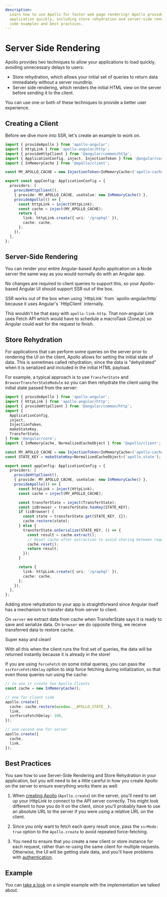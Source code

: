 ```yaml
---
description:
  Learn how to use Apollo for faster web page rendering! Apollo provides techniques to load your
  application quickly, including store rehydration and server-side rendering. This tutorial provides
  code examples and best practices.
---
```



# Server Side Rendering

Apollo provides two techniques to allow your applications to load quickly, avoiding unnecessary
delays to users:

- Store rehydration, which allows your initial set of queries to return data immediately without a
  server roundtrip.
- Server side rendering, which renders the initial HTML view on the server before sending it to the
  client.

You can use one or both of these techniques to provide a better user experience.

## Creating a Client

Before we dive more into SSR, let's create an example to work on.

```ts filename="app.config.ts"
import { provideApollo } from 'apollo-angular';
import { HttpLink } from 'apollo-angular/http';
import { provideHttpClient } from '@angular/common/http';
import { ApplicationConfig, inject, InjectionToken } from '@angular/core';
import { InMemoryCache } from '@apollo/client';

const MY_APOLLO_CACHE = new InjectionToken<InMemoryCache>('apollo-cache');

export const appConfig: ApplicationConfig = {
  providers: [
    provideHttpClient(),
    { provide: MY_APOLLO_CACHE, useValue: new InMemoryCache() },
    provideApollo(() => {
      const httpLink = inject(HttpLink);
      const cache = inject(MY_APOLLO_CACHE);
      return {
        link: httpLink.create({ uri: '/graphql' }),
        cache: cache,
      };
    }),
  ],
};
```

## Server-Side Rendering

You can render your entire Angular-based Apollo application on a Node server the same way as you
would normally do with an Angular app.

No changes are required to client queries to support this, so your Apollo-based Angular UI should
support SSR out of the box.

<Callout>
SSR works out of the box when using `HttpLink` from `apollo-angular/http` because it uses Angular's `HttpClient` internally.

This wouldn't be that easy with `apollo-link-http`. That non-angular Link uses Fetch API which would
have to schedule a macroTask (Zone.js) so Angular could wait for the request to finish.

</Callout>

## Store Rehydration

For applications that can perform some queries on the server prior to rendering the UI on the
client, Apollo allows for setting the initial state of data. This is sometimes called rehydration,
since the data is "dehydrated" when it is serialized and included in the initial HTML payload.

For example, a typical approach is to use `TransferState` and `BrowserTransferStateModule` so you
can then rehydrate the client using the initial state passed from the server:

```ts filename="app.config.ts"
import { provideApollo } from 'apollo-angular';
import { HttpLink } from 'apollo-angular/http';
import { provideHttpClient } from '@angular/common/http';
import {
  ApplicationConfig,
  inject,
  InjectionToken,
  makeStateKey,
  TransferState,
} from '@angular/core';
import { InMemoryCache, NormalizedCacheObject } from '@apollo/client';

const MY_APOLLO_CACHE = new InjectionToken<InMemoryCache>('apollo-cache');
const STATE_KEY = makeStateKey<NormalizedCacheObject>('apollo.state');

export const appConfig: ApplicationConfig = {
  providers: [
    provideHttpClient(),
    { provide: MY_APOLLO_CACHE, useValue: new InMemoryCache() },
    provideApollo(() => {
      const httpLink = inject(HttpLink);
      const cache = inject(MY_APOLLO_CACHE);

      const transferState = inject(TransferState);
      const isBrowser = transferState.hasKey(STATE_KEY);
      if (isBrowser) {
        const state = transferState.get(STATE_KEY, {});
        cache.restore(state);
      } else {
        transferState.onSerialize(STATE_KEY, () => {
          const result = cache.extract();
          // Reset cache after extraction to avoid sharing between requests
          cache.reset();
          return result;
        });
      }

      return {
        link: httpLink.create({ uri: '/graphql' }),
        cache: cache,
      };
    }),
  ],
};
```

Adding store rehydration to your app is straightforward since Angular itself has a mechanism to
transfer data from server to client.

On `server` we extract data from cache when TransferState says it is ready to save and serialize
data. On `browser` we do opposite thing, we receive transferred data to restore cache.

Super easy and clean!

With all this when the client runs the first set of queries, the data will be returned instantly
because it is already in the store!

If you are using `forceFetch` on some initial queries, you can pass the `ssrForceFetchDelay` option
to skip force fetching during initialization, so that even those queries run using the cache:

```ts
// to use it create two Apollo Clients
const cache = new InMemoryCache();

// one for client side
apollo.create({
  cache: cache.restore(window.__APOLLO_STATE__),
  link,
  ssrForceFetchDelay: 100,
});

// and second one for server
apollo.create({
  cache,
  link,
});
```

## Best Practices

You saw how to use Server-Side Rendering and Store Rehydration in your application, but you will
need to be a little careful in how you create Apollo on the server to ensure everything works there
as well:

1. When [creating Apollo](../get-started) (`Apollo.create`) on the server, you'll need to set up
   your HttpLink to connect to the API server correctly. This might look different to how you do it
   on the client, since you'll probably have to use an absolute URL to the server if you were using
   a relative URL on the client.

1. Since you only want to fetch each query result once, pass the `ssrMode: true` option to the
   `Apollo.create` to avoid repeated force-fetching.

1. You need to ensure that you create a new client or store instance for each request, rather than
   re-using the same client for multiple requests. Otherwise, the UI will be getting stale data, and
   you'll have problems with [authentication](../recipes/authentication).

## Example

You can [take a look](https://github.com/kamilkisiela/apollo-angular-ssr) on a simple example with
the implementation we talked about.
